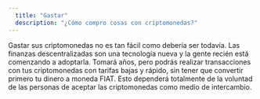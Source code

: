 ```yaml
---
  title: "Gastar"
  description: "¿Cómo compro cosas con criptomonedas?"
---
```


Gastar sus criptomonedas no es tan fácil como debería ser todavía. Las finanzas descentralizadas son una tecnología nueva y la gente recién está comenzando a adoptarla. Tomará años, pero podrás realizar transacciones con tus criptomonedas con tarifas bajas y rápido, sin tener que convertir primero tu dinero a moneda FIAT. Esto dependerá totalmente de la voluntad de las personas de aceptar las criptomonedas como medio de intercambio.
